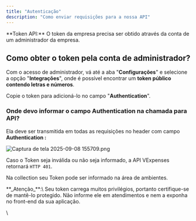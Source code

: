 ```yaml
---
title: "Autenticação"
description: "Como enviar requisições para a nossa API"
---
```


<Tip>
  **Token API:** O token da empresa precisa ser obtido através da conta de um administrador da empresa.
</Tip>

## Como obter o token pela conta de administrador?

Com o acesso de administrador, vá até a aba "**Configurações**" e selecione a opção "**Integrações**", onde é possível encontrar um **token público contendo letras e números**.

Copie o token para adicioná-lo no campo "**Authentication**".

### Onde devo informar o campo Authentication na chamada para API?

Ela deve ser transmitida em todas as requisições no header com campo **Authentication :**

![Captura de tela 2025-09-08 155709.png](/images/Capturadetela2025-09-08155709.png)

Caso o Token seja inválida ou não seja informado, a API VExpenses retornará `HTTP 401`.

Na collection seu Token pode ser informado na área de ambientes.

<Warning>
  **_Atenção_**:\
  Seu token carrega muitos privilégios, portanto certifique-se de mantê-lo protegido. Não informe ele em atendimentos e nem a exponha no front-end da sua aplicação.
</Warning>

\\